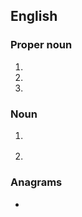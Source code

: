 {{also|of|of-|Of-|OF.|óf|òf|ôf}}
==English==

===Proper noun===
{{en-prop}}

# {{init of|en|Old French}}
# {{init of|en|Old Frisian}}
# {{init of|en|OnlyFans}}

===Noun===
{{en-noun}}

# {{lb|en|baseball}} {{abbrev of|en|outfield}}
# {{lb|en|baseball}} {{abbrev of|en|outfielder}}


===Anagrams===
* {{anagrams|en|a=fo|F/O|FO|fo|fo'|fo.}}